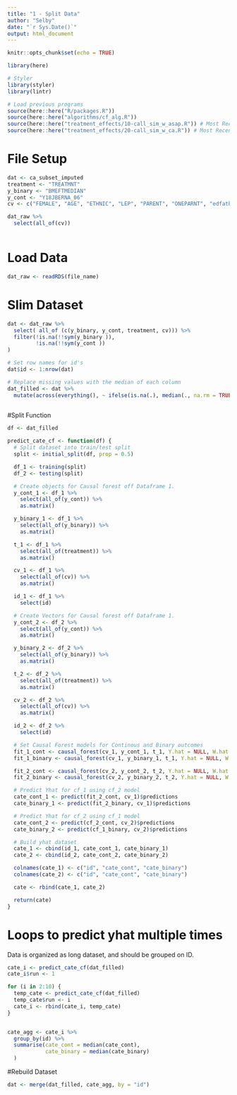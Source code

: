 ```yaml
---
title: "1 - Split Data"
author: "Selby"
date: "`r Sys.Date()`"
output: html_document
---
```


```r
knitr::opts_chunk$set(echo = TRUE)

library(here)

# Styler
library(styler)
library(lintr)

# Load previous programs
source(here::here("R/packages.R"))
source(here::here("algorithms/cf_alg.R"))
source(here::here("treatment_effects/10-call_sim_w_asap.R")) # Most Recent Simulation
source(here::here("treatment_effects/20-call_sim_w_ca.R")) # Most Recent Simulation

```


# File Setup
```r
dat <- ca_subset_imputed
treatment <- "TREATMNT"
y_binary <- "BMEFTMEDIAN"
y_cont <- "Y18JBERNA_06"
cv <- c("FEMALE", "AGE", "ETHNIC", "LEP", "PARENT", "ONEPARNT", "edfath", "edmoth", "PARNHS")

dat_raw %>%
  select(all_of(cv))



```

# Load Data
```r
dat_raw <- readRDS(file_name)

```

# Slim Dataset
```r

dat <- dat_raw %>%
  select( all_of (c(y_binary, y_cont, treatment, cv))) %>%
  filter(!is.na(!!sym(y_binary )),
         !is.na(!!sym(y_cont ))
)

# Set row names for id's
dat$id <- 1:nrow(dat)

# Replace missing values with the median of each column
dat_filled <- dat %>%
  mutate(across(everything(), ~ ifelse(is.na(.), median(., na.rm = TRUE), .)))
  

```




#Split Function
```r
df <- dat_filled

predict_cate_cf <- function(df) {
  # Split dataset into train/test split
  split <- initial_split(df, prop = 0.5)

  df_1 <- training(split)
  df_2 <- testing(split)

  # Create objects for Causal forest off Dataframe 1.
  y_cont_1 <- df_1 %>%
    select(all_of(y_cont)) %>%
    as.matrix()

  y_binary_1 <- df_1 %>%
    select(all_of(y_binary)) %>%
    as.matrix()

  t_1 <- df_1 %>%
    select(all_of(treatment)) %>%
    as.matrix()

  cv_1 <- df_1 %>%
    select(all_of(cv)) %>%
    as.matrix()

  id_1 <- df_1 %>%
    select(id)

  # Create Vectors for Causal forest off Dataframe 1.
  y_cont_2 <- df_2 %>%
    select(all_of(y_cont)) %>%
    as.matrix()

  y_binary_2 <- df_2 %>%
    select(all_of(y_binary)) %>%
    as.matrix()

  t_2 <- df_2 %>%
    select(all_of(treatment)) %>%
    as.matrix()

  cv_2 <- df_2 %>%
    select(all_of(cv)) %>%
    as.matrix()

  id_2 <- df_2 %>%
    select(id)

  # Set Causal Forest models for Continous and Binary outcomes
  fit_1_cont <- causal_forest(cv_1, y_cont_1, t_1, Y.hat = NULL, W.hat = NULL)
  fit_1_binary <- causal_forest(cv_1, y_binary_1, t_1, Y.hat = NULL, W.hat = NULL)

  fit_2_cont <- causal_forest(cv_2, y_cont_2, t_2, Y.hat = NULL, W.hat = NULL)
  fit_2_binary <- causal_forest(cv_2, y_binary_2, t_2, Y.hat = NULL, W.hat = NULL)

  # Predict Yhat for cf_1 using cf_2 model
  cate_cont_1 <- predict(fit_2_cont, cv_1)$predictions
  cate_binary_1 <- predict(fit_2_binary, cv_1)$predictions

  # Predict Yhat for cf_2 using cf_1 model
  cate_cont_2 <- predict(cf_2_cont, cv_2)$predictions
  cate_binary_2 <- predict(cf_1_binary, cv_2)$predictions

  # Build yhat dataset
  cate_1 <- cbind(id_1, cate_cont_1, cate_binary_1)
  cate_2 <- cbind(id_2, cate_cont_2, cate_binary_2)

  colnames(cate_1) <- c("id", "cate_cont", "cate_binary")
  colnames(cate_2) <- c("id", "cate_cont", "cate_binary")

  cate <- rbind(cate_1, cate_2)

  return(cate)
}


```

# Loops to predict yhat multiple times

Data is organized as long dataset, and should be grouped on ID.
```r

cate_i <- predict_cate_cf(dat_filled)
cate_i$run <- 1

for (i in 2:10) {
  temp_cate <- predict_cate_cf(dat_filled)
  temp_cate$run <- i
  cate_i <- rbind(cate_i, temp_cate)
}


cate_agg <- cate_i %>%
  group_by(id) %>%
  summarise(cate_cont = median(cate_cont),
            cate_binary = median(cate_binary)
  )


```

#Rebuild Dataset
```r
dat <- merge(dat_filled, cate_agg, by = "id")

```